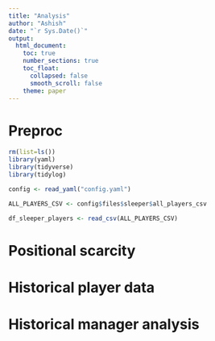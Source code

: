 ```yaml
---
title: "Analysis"
author: "Ashish"
date: "`r Sys.Date()`"
output:
  html_document:
    toc: true
    number_sections: true
    toc_float:
      collapsed: false
      smooth_scroll: false
    theme: paper
---
```


Preproc
===
```r
rm(list=ls())
library(yaml)
library(tidyverse)
library(tidylog)
```

```r
config <- read_yaml("config.yaml")

ALL_PLAYERS_CSV <- config$files$sleeper$all_players_csv

df_sleeper_players <- read_csv(ALL_PLAYERS_CSV)
```




Positional scarcity
===



Historical player data
===




Historical manager analysis
===